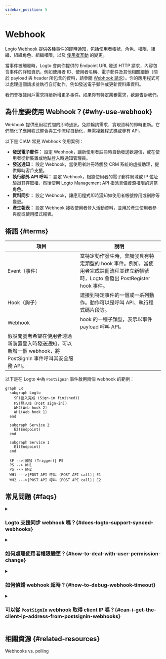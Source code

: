 ```yaml
---
sidebar_position: 5
---
```


# Webhook

Logto [Webhook](https://auth.wiki/webhook) 提供各種事件的即時通知，包括使用者帳號、角色、權限、組織、組織角色、組織權限，以及 [使用者互動](/end-user-flows) 的變更。

當事件被觸發時，Logto 會向你提供的 Endpoint URL 發送 HTTP 請求，內容包含事件的詳細資訊，例如使用者 ID、使用者名稱、電子郵件及其他相關細節（關於 payload 與 header 所包含的資料，請參閱 [Webhook 請求](/developers/webhooks/webhooks-request)）。你的應用程式可以處理這個請求並執行自訂動作，例如發送電子郵件或更新資料庫資料。

我們會根據用戶需求持續新增更多事件。如果你有特定業務需求，歡迎告訴我們。

## 為什麼要使用 Webhook？\{#why-use-webhook}

Webhook 提供應用程式間的即時通訊，免除輪詢需求，實現資料的即時更新。它們簡化了應用程式整合與工作流程自動化，無需複雜程式碼或專有 API。

以下是 CIAM 常見 Webhook 使用案例：

- **發送電子郵件：** 設定 Webhook，讓新使用者註冊時自動發送歡迎信，或在使用者從新裝置或地點登入時通知管理員。
- **發送通知：** 設定 Webhook，當使用者註冊時觸發 CRM 系統的虛擬助理，提供即時客戶支援。
- **執行額外 API 呼叫：** 設定 Webhook，根據使用者的電子郵件網域或 IP 位址驗證其存取權，然後使用 Logto Management API 指派具備資源權限的適當角色。
- **資料同步：** 設定 Webhook，讓應用程式即時獲知如使用者帳號停用或刪除等變更。
- **產生報表：** 設定 Webhook 接收使用者登入活動資料，並用於產生使用者參與度或使用模式報表。

## 術語 \{#terms}

| 項目                                                                                                                                                                           | 說明                                                                                                                                                                                              |
| ------------------------------------------------------------------------------------------------------------------------------------------------------------------------------ | -------------------------------------------------------------------------------------------------------------------------------------------------------------------------------------------------------- |
| Event（事件）                                                                                                                                                                          | 當特定動作發生時，會觸發具有特定類型的 hook 事件。例如，當使用者完成註冊流程並建立新帳號時，Logto 會發出 PostRegister hook 事件。 |
| Hook（鉤子）                                                                                                                                                                           | 連接到特定事件的一個或一系列動作。動作可以是呼叫 API、執行程式碼片段等。                                                                                    |
| Webhook                                                                                                                                                                        | hook 的一種子類型，表示以事件 payload 呼叫 API。                                                                                                                                  |
| 假設開發者希望在使用者透過新裝置登入時發送通知，可以新增一個 webhook，將 PostSignIn 事件呼叫其安全服務 API。 |

以下是在 Logto 中為 `PostSignIn` 事件啟用兩個 webhook 的範例：

```mermaid
graph LR
  subgraph Logto
    SF(登入完成 (Sign-in finished))
    PS(登入後 (Post sign-in))
    WH2(Web hook 2)
    WH1(Web hook 1)
  end

  subgraph Service 2
    E2(Endpoint)
  end

  subgraph Service 1
    E1(Endpoint)
  end

  SF -->|觸發 (Trigger)| PS
  PS --> WH1
  PS --> WH2
  WH1 --->|POST API 呼叫 (POST API call)| E1
  WH2 --->|POST API 呼叫 (POST API call)| E2

```

## 常見問題 \{#faqs}

<details>
<summary>

### Logto 支援同步 webhook 嗎？\{#does-logto-support-synced-webhooks}

</summary>

雖然同步 webhook 能讓使用者登入流程更順暢，但目前尚未支援（未來會支援）。因此，目前所有依賴同步 webhook 的情境都需要不同的替代方案。如有疑問，歡迎聯繫我們。

</details>

<details>
<summary>

### 如何處理使用者權限變更？\{#how-to-deal-with-user-permission-change}

</summary>

請參閱 [管理使用者權限變更](/authorization/global-api-resources/#optional-handle-user-permission-change) 指南。

</details>

<details>
<summary>

### 如何偵錯 webhook 超時？\{#how-to-debug-webhook-timeout}

</summary>

接收 Webhook 的 endpoint 應盡快回傳 2xx 回應，告知 Logto Webhook 已成功接收。由於不同用戶對 Webhook 的處理邏輯差異極大，過於複雜的任務可能需數秒，導致 Logto Webhook 超時。最佳做法是維護自己的事件佇列；收到 Logto Webhook 時，將事件寫入佇列並立即回傳 2xx 給 Logto，然後讓自己的 worker 逐步處理佇列任務。若 worker 發生錯誤，請於自己的伺服器處理。

</details>

<details>
<summary>

### 可以從 `PostSignIn` webhook 取得 client IP 嗎？\{#can-i-get-the-client-ip-address-from-postsignin-webhooks}

</summary>

可以，你可以在 Webhook payload 中取得 IP 位址、user agent 等資訊。如果需要目前未支援的資訊，歡迎在 GitHub issues 提出功能需求，或聯繫我們。

</details>

## 相關資源 \{#related-resources}

<Url href="https://blog.logto.io/webhooks-vs-polling">Webhooks vs. polling</Url>
